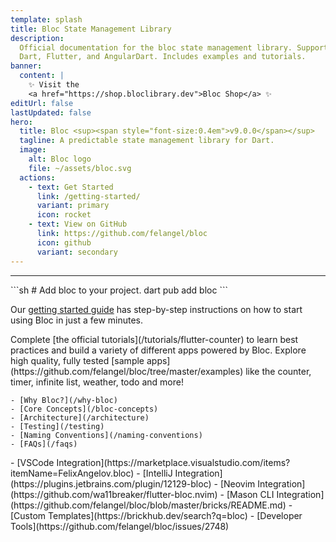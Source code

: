 ```yaml
---
template: splash
title: Bloc State Management Library
description:
  Official documentation for the bloc state management library. Support for
  Dart, Flutter, and AngularDart. Includes examples and tutorials.
banner:
  content: |
    ✨ Visit the
    <a href="https://shop.bloclibrary.dev">Bloc Shop</a> ✨
editUrl: false
lastUpdated: false
hero:
  title: Bloc <sup><span style="font-size:0.4em">v9.0.0</span></sup>
  tagline: A predictable state management library for Dart.
  image:
    alt: Bloc logo
    file: ~/assets/bloc.svg
  actions:
    - text: Get Started
      link: /getting-started/
      variant: primary
      icon: rocket
    - text: View on GitHub
      link: https://github.com/felangel/bloc
      icon: github
      variant: secondary
---
```



<SponsorsGrid />

<hr />

<CardGrid>

<SplitCard title="Get Started" icon="rocket">
	```sh
	# Add bloc to your project.
	dart pub add bloc
	```

Our [getting started guide](/getting-started) has step-by-step instructions on
how to start using Bloc in just a few minutes.

</SplitCard>

<Card title="Take a guided tour" icon="star">
	Complete [the official tutorials](/tutorials/flutter-counter) to learn best
	practices and build a variety of different apps powered by Bloc.
</Card>

<Card title="Build with Bloc" icon="laptop">
	Explore high quality, fully tested [sample
	apps](https://github.com/felangel/bloc/tree/master/examples) like the counter,
	timer, infinite list, weather, todo and more!
</Card>

<ListCard title="Learn" icon="open-book">

    - [Why Bloc?](/why-bloc)
    - [Core Concepts](/bloc-concepts)
    - [Architecture](/architecture)
    - [Testing](/testing)
    - [Naming Conventions](/naming-conventions)
    - [FAQs](/faqs)

</ListCard>

  <ListCard title="Integrations" icon="puzzle">
    - [VSCode Integration](https://marketplace.visualstudio.com/items?itemName=FelixAngelov.bloc)
    - [IntelliJ Integration](https://plugins.jetbrains.com/plugin/12129-bloc)
    - [Neovim Integration](https://github.com/wa11breaker/flutter-bloc.nvim)
    - [Mason CLI Integration](https://github.com/felangel/bloc/blob/master/bricks/README.md)
    - [Custom Templates](https://brickhub.dev/search?q=bloc)
    - [Developer Tools](https://github.com/felangel/bloc/issues/2748)
  </ListCard>
</CardGrid>

<Discord />
